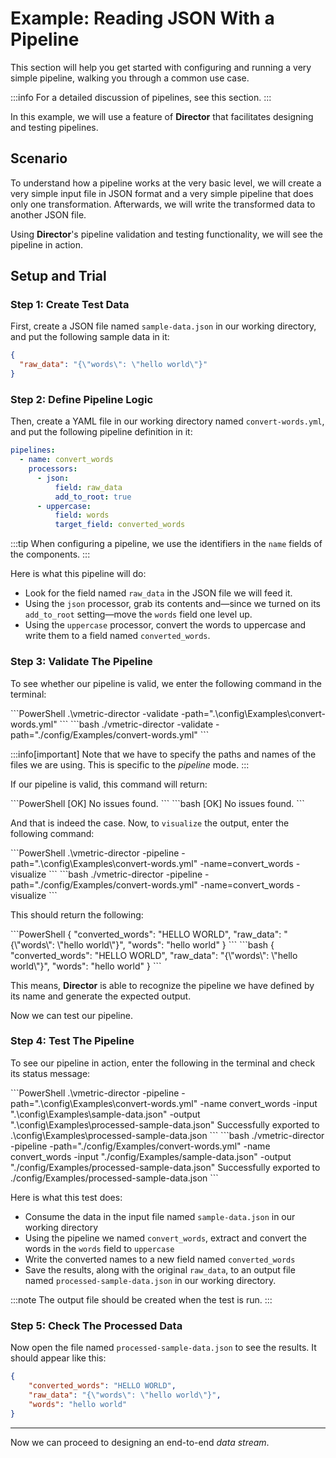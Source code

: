 
# Example: Reading JSON With a Pipeline

This section will help you get started with configuring and running a very simple pipeline, walking you through a common use case.

:::info
For a detailed discussion of pipelines, see <Topic id="pipelines-overview-config">this section</Topic>.
:::

In this example, we will use a feature of **Director** that facilitates designing and testing pipelines.

## Scenario

To understand how a pipeline works at the very basic level, we will create a very simple input file in JSON format and a very simple pipeline that does only one transformation. Afterwards, we will write the transformed data to another JSON file.

Using **Director**'s pipeline validation and testing functionality, we will see the pipeline in action.

## Setup and Trial

<ImportantConfigFiles />

### Step 1: Create Test Data

First, create a JSON file named `sample-data.json` in our working directory, and put the following sample data in it:

```json title="sample-data.json"
{
  "raw_data": "{\"words\": \"hello world\"}"
}
```

### Step 2: Define Pipeline Logic

Then, create a YAML file in our working directory named `convert-words.yml`, and put the following pipeline definition in it:

```yaml title="convert-words.yml"
pipelines:
  - name: convert_words
    processors:
      - json:
          field: raw_data
          add_to_root: true
      - uppercase:
          field: words
          target_field: converted_words
```

:::tip
When configuring a pipeline, we use the identifiers in the `name` fields of the components.
:::

Here is what this pipeline will do:

- Look for the field named `raw_data` in the JSON file we will feed it.
- Using the <Topic id="processors-json">`json`</Topic> processor, grab its contents and&mdash;since we turned on its `add_to_root` setting&mdash;move the `words` field one level up.
- Using the <Topic id="processors-uppercase">`uppercase`</Topic> processor, convert the words to uppercase and write them to a field named `converted_words`.

### Step 3: Validate The Pipeline

To see whether our pipeline is valid, we enter the following command in the terminal:

<Tabs>
  <TabItem value="powershell" label="PowerShell">
    ```PowerShell
    .\vmetric-director -validate -path=".\config\Examples\convert-words.yml"
    ```
  </TabItem>
  <TabItem value="bash" label="Bash">
    ```bash
    ./vmetric-director -validate -path="./config/Examples/convert-words.yml"
    ```
  </TabItem>
</Tabs>

:::info[important]
Note that we have to specify the paths and names of the files we are using. This is specific to the _pipeline_ mode.
:::

If our pipeline is valid, this command will return:

<Tabs>
  <TabItem value="powershell" label="PowerShell">
    ```PowerShell
    [OK] No issues found.
    ```
  </TabItem>
  <TabItem value="bash" label="Bash">
    ```bash
    [OK] No issues found.
    ```
  </TabItem>
</Tabs>

And that is indeed the case. Now, to `visualize` the output, enter the following command:

<Tabs>
  <TabItem value="powershell" label="PowerShell">
    ```PowerShell
    .\vmetric-director -pipeline -path=".\config\Examples\convert-words.yml" -name=convert_words -visualize
    ```
  </TabItem>
  <TabItem value="bash" label="Bash">
    ```bash
    ./vmetric-director -pipeline -path="./config/Examples/convert-words.yml" -name=convert_words -visualize
    ```
  </TabItem>
</Tabs>

This should return the following:

<Tabs>
  <TabItem value="powershell" label="PowerShell">
    ```PowerShell
    {
      "converted_words": "HELLO WORLD",
      "raw_data": "{\"words\": \"hello world\"}",
      "words": "hello world"
    }
    ```
  </TabItem>
  <TabItem value="bash" label="Bash">
    ```bash
    {
      "converted_words": "HELLO WORLD",
      "raw_data": "{\"words\": \"hello world\"}",
      "words": "hello world"
    }
    ```
  </TabItem>
</Tabs>

This means, **Director** is able to recognize the pipeline we have defined by its name and generate the expected output.

Now we can test our pipeline.

### Step 4: Test The Pipeline

To see our pipeline in action, enter the following in the terminal and check its status message:

<Tabs>
  <TabItem value="powershell" label="PowerShell">
    ```PowerShell
    .\vmetric-director -pipeline -path=".\config\Examples\convert-words.yml" -name convert_words -input ".\config\Examples\sample-data.json" -output ".\config\Examples\processed-sample-data.json"
    Successfully exported to .\config\Examples\processed-sample-data.json
    ```
  </TabItem>
  <TabItem value="bash" label="Bash">
    ```bash
    ./vmetric-director -pipeline -path="./config/Examples/convert-words.yml" -name convert_words -input "./config/Examples/sample-data.json" -output "./config/Examples/processed-sample-data.json"
    Successfully exported to ./config/Examples/processed-sample-data.json
    ```
  </TabItem>
</Tabs>

Here is what this test does:

* Consume the data in the input file named `sample-data.json` in our working directory
* Using the pipeline we named `convert_words`, extract and convert the words in the `words` field to `uppercase`
* Write the converted names to a new field named `converted_words`
* Save the results, along with the original `raw_data`, to an output file named `processed-sample-data.json` in our working directory.

:::note
The output file should be created when the test is run.
:::

### Step 5: Check The Processed Data

Now open the file named `processed-sample-data.json` to see the results. It should appear like this:

```json title="processed-sample-data.json"
{
    "converted_words": "HELLO WORLD",
    "raw_data": "{\"words\": \"hello world\"}",
    "words": "hello world"
}
```

---

Now we can proceed to designing an end-to-end _data stream_.
